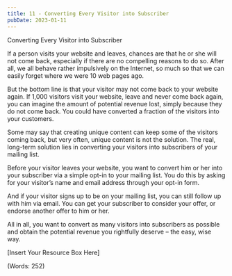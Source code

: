 ```yaml
---
title: 11 - Converting Every Visitor into Subscriber
pubDate: 2023-01-11
---
```


Converting Every Visitor into Subscriber


If a person visits your website and leaves, chances are that he or she will not come back, especially if there are no compelling reasons to do so. After all, we all behave rather impulsively on the Internet, so much so that we can easily forget where we were 10 web pages ago.

But the bottom line is that your visitor may not come back to your website again. If 1,000 visitors visit your website, leave and never come back again, you can imagine the amount of potential revenue lost, simply because they do not come back. You could have converted a fraction of the visitors into your customers.

Some may say that creating unique content can keep some of the visitors coming back, but very often, unique content is not the solution. The real, long-term solution lies in converting your visitors into subscribers of your mailing list.

Before your visitor leaves your website, you want to convert him or her into your subscriber via a simple opt-in to your mailing list. You do this by asking for your visitor’s name and email address through your opt-in form.

And if your visitor signs up to be on your mailing list, you can still follow up with him via email. You can get your subscriber to consider your offer, or endorse another offer to him or her.

All in all, you want to convert as many visitors into subscribers as possible and obtain the potential revenue you rightfully deserve – the easy, wise way.


[Insert Your Resource Box Here]

(Words: 252)